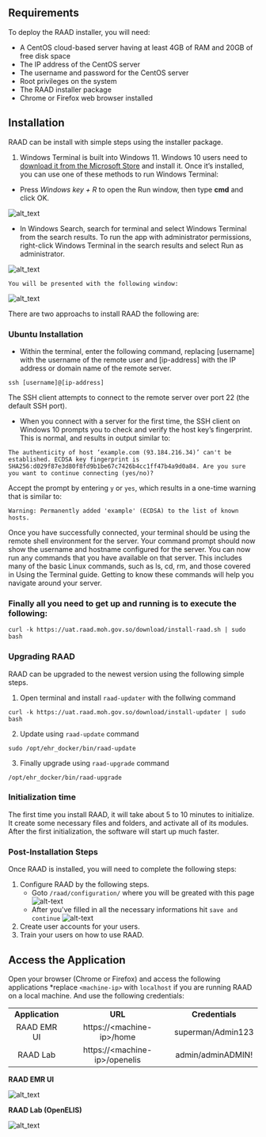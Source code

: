 ## Requirements

To deploy the RAAD installer, you will need:

* A CentOS cloud-based server having at least 4GB of RAM and 20GB of free disk space
* The IP address of the CentOS server
* The username and password for the CentOS server
* Root privileges on the system
* The RAAD installer package
* Chrome or Firefox web browser installed


## Installation

RAAD can be install with simple steps using the installer package.

1. Windows Terminal is built into Windows 11. Windows 10 users need to [download it from the Microsoft Store](https://apps.microsoft.com/store/detail/windows-terminal/9N0DX20HK701) and install it. Once it’s installed, you can use one of these methods to run Windows Terminal:
*  Press _Windows key + R_ to open the Run window, then type **cmd** and click OK.


![alt_text](https://lh6.googleusercontent.com/spkjTtC4WqOrwf61RNbDqTW9OuS9MONO4bPq7mNK_V4poAdc6m0Lzc5TdSkLJH9MTg4pjhiBVUTo4XbDSfQW69haR4m2HW3ZB5aY_4DEqEF92_-eeYAzlSgSdY_42PU1UVGMYc4M4HGzxXBLL0Mrzfg)


* In Windows Search, search for terminal and select Windows Terminal from the search results. To run the app with administrator permissions, right-click Windows Terminal in the search results and select Run as administrator.


![alt_text](https://lh4.googleusercontent.com/n733-QO0QB4Epvsjt5wba1jw3rlQ2N2mxANR6Di8mZJZbhBeuPMNJ3RMhwQubPlRVO6kyQFw1lbgEpRoZzrPH1KwKNSSDiQ7YQ1YgW-_HP8rjmIIKzpKqh9EYFLAWWQimBNl9Iz879gExkQqXbl_HUA)



    You will be presented with the following window:


![alt_text](https://lh4.googleusercontent.com/QwM4mQPkCINHx5PN1Kyf4QfKue1M-6bo_ADt7ItiLPX175iRf8s8byz6AkpKuRiCgDe5ufbYOQYorXLZubmCVHg1gB5PiqvjzMeXTic5C6OaDEj6f9Ma6gM3gKSf7fEb_S4qeD-IxoBrletxgJK8oDE)



There are two approachs to install RAAD the following are:

### Ubuntu Installation 

- Within the terminal, enter the following command, replacing [username] with the username of the remote user and [ip-address] with the IP address or domain name of the remote server.

`
ssh [username]@[ip-address]
`

The SSH client attempts to connect to the remote server over port 22 (the default SSH port).

- When you connect with a server for the first time, the SSH client on Windows 10 prompts you to check and verify the host key’s fingerprint. This is normal, and results in output similar to:

`
The authenticity of host ‘example.com (93.184.216.34)’ can't be established.
ECDSA key fingerprint is SHA256:d029f87e3d80f8fd9b1be67c7426b4cc1ff47b4a9d0a84.
Are you sure you want to continue connecting (yes/no)?
`

Accept the prompt by entering `y` or `yes`, which results in a one-time warning that is similar to:

`
Warning: Permanently added 'example' (ECDSA) to the list of known hosts.
`

Once you have successfully connected, your terminal should be using the remote shell environment for the server. Your command prompt should now show the username and hostname configured for the server. You can now run any commands that you have available on that server. This includes many of the basic Linux commands, such as ls, cd, rm, and those covered in Using the Terminal guide. Getting to know these commands will help you navigate around your server.


### Finally all you need to get up and running is to execute the following:

`
curl -k https://uat.raad.moh.gov.so/download/install-raad.sh | sudo bash
`

### Upgrading RAAD

RAAD can be upgraded to the newest version using the following simple steps.

1. Open terminal and install `raad-updater` with the follwing command

`
curl -k https://uat.raad.moh.gov.so/download/install-updater | sudo bash
`

2. Update using `raad-update` command

`
sudo /opt/ehr_docker/bin/raad-update
`

3. Finally upgrade using `raad-upgrade` command

`
/opt/ehr_docker/bin/raad-upgrade
`


### Initialization time

The first time you install RAAD, it will take about 5 to 10 minutes to initialize. It create some necessary files and folders, and activate all of its modules. After the first initialization, the software will start up much faster.


### Post-Installation Steps

Once RAAD is installed, you will need to complete the following steps:



1. Configure RAAD by the following steps.
    - Goto `/raad/configuration/` where you will be greated with this page
    ![alt-text](images/image23.png)
    - After you've filled in all the necessary informations hit `save and continue`
    ![alt-text](images/image24.png)
2. Create user accounts for your users.
3. Train your users on how to use RAAD.


## Access the Application

Open your browser (Chrome or Firefox) and access the following applications *replace `<machine-ip>` with `localhost` if you are running RAAD on a local machine. And use the following credentials:



|                 |                                 |                   |
| :-------------: | :-----------------------------: | :---------------: |
| **Application** |             **URL**             |  **Credentials**  |
|   RAAD EMR UI   |   https\://\<machine-ip>/home   | superman/Admin123 |
|     RAAD Lab    | https\://\<machine-ip>/openelis | admin/adminADMIN! |


**RAAD EMR UI**

![alt_text](https://lh5.googleusercontent.com/-ZZCHf9ZlKt1Wvmm1PdThh2SR5OuZy11GMNB9SirCfMj4hwaqgbZX_MNhlrFDxKjClSb7Lf-pPCEcZBNY1IOJBlwBZNy67qJOTnNNR2HyWDh4uvS7nX8C2AyW1YvYvCfszzwGHIoY1jMVj5j5lqObjw)


**RAAD Lab (OpenELIS)**


![alt_text](https://lh4.googleusercontent.com/6SB5I9wvM6Rqi56A72513-X1K2tpxJ3OPZ6G1hfZrj6zteArKnLr2cAvctjgYUtC_RV64fLCy5yQExGNLx9xE0r-w-ppeGsvVPpJuPauBSOBkTHSIlWlMrm19ebtTTLezeEjvI7962hCxZfL4QZUYf0)